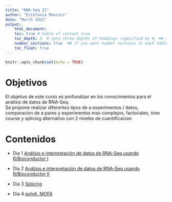 ```yaml
---
title: "RNA-Seq II"
author: "Estefania Mancini"
date: "March 2022"
output:
    html_document:
    toc: true # table of content true
    toc_depth: 3  # upto three depths of headings (specified by #, ## and ###)
    number_sections: true  ## if you want number sections at each table header
    toc_float: true
---
```


```r
knitr::opts_chunk$set(echo = TRUE)
```

# Objetivos
El objetivo de este curso es profundizar en  los conocimientos  para el análisis de datos de RNA-Seq.  
Se propone realizar diferentes tipos de a experimentos / datos, comparacion de a pares y experimentos mas complejos, factoriales, time course y splicing alternativo con 2 niveles de cuantificacion

# Contenidos

* Dia 1 [Análisis e interpretación de datos de RNA-Seq usando R/Bioconductor I](dia1.html)

* Dia 2 [Análisis e interpretación de datos de RNA-Seq usando R/Bioconductor II](dia2.html) 

* Dia 3 [Splicing](dia3.html)

* Dia 4 [polyA, MOFA](dia4.html)
